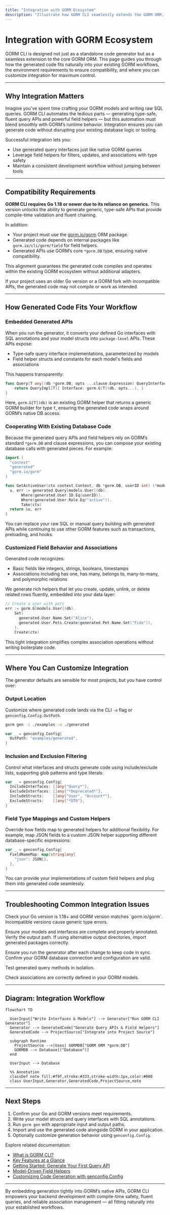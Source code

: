 ```yaml
---
title: "Integration with GORM Ecosystem"
description: "Illustrate how GORM CLI seamlessly extends the GORM ORM, embedding generated APIs into your workflow. Highlight compatibility requirements (Go 1.18+), how generated code cooperates with existing database code, and where you can customize integration."
---
```


# Integration with GORM Ecosystem

GORM CLI is designed not just as a standalone code generator but as a seamless extension to the core GORM ORM. This page guides you through how the generated code fits naturally into your existing GORM workflows, the environment requirements to ensure compatibility, and where you can customize integration for maximum control.

---

## Why Integration Matters

Imagine you've spent time crafting your GORM models and writing raw SQL queries. GORM CLI automates the tedious parts — generating type-safe, fluent query APIs and powerful field helpers — but this automation must blend smoothly with GORM’s runtime behavior. Integration ensures you can generate code without disrupting your existing database logic or tooling.

Successful integration lets you:

- Use generated query interfaces just like native GORM queries
- Leverage field helpers for filters, updates, and associations with type safety
- Maintain a consistent development workflow without jumping between tools

---

## Compatibility Requirements

**GORM CLI requires Go 1.18 or newer due to its reliance on generics.** This version unlocks the ability to generate generic, type-safe APIs that provide compile-time validation and fluent chaining.

In addition:

- Your project must use the [gorm.io/gorm](https://gorm.io/) ORM package.
- Generated code depends on internal packages like `gorm.io/cli/gorm/field` for field helpers.
- Generated APIs use GORM’s core `*gorm.DB` type, ensuring native compatibility.

This alignment guarantees the generated code compiles and operates within the existing GORM ecosystem without additional adapters.

<Tip>
If your project uses an older Go version or a GORM fork with incompatible APIs, the generated code may not compile or work as intended.
</Tip>

---

## How Generated Code Fits Your Workflow

### Embedded Generated APIs

When you run the generator, it converts your defined Go interfaces with SQL annotations and your model structs into `package-level` APIs. These APIs expose:

- Type-safe query interface implementations, parameterized by models
- Field helper structs and constants for each model's fields and associations

This happens transparently:

```go
func Query[T any](db *gorm.DB, opts ...clause.Expression) QueryInterface[T] {
    return QueryImpl[T]{ Interface: gorm.G[T](db, opts...), }
}
```

Here, `gorm.G[T](db)` is an existing GORM helper that returns a generic GORM builder for type `T`, ensuring the generated code wraps around GORM’s native DB access.

### Cooperating With Existing Database Code

Because the generated query APIs and field helpers rely on GORM’s standard `*gorm.DB` and clause expressions, you can compose your existing database calls with generated pieces. For example:

```go
import (
  "context"
  "generated"
  "gorm.io/gorm"
)

func GetActiveUser(ctx context.Context, db *gorm.DB, userID int) (*models.User, error) {
  u, err := generated.Query[models.User](db).
       Where(generated.User.ID.Eq(userID)).
       Where(generated.User.Role.Eq("active")).
       Take(ctx)
  return &u, err
}
```

You can replace your raw SQL or manual query building with generated APIs while continuing to use other GORM features such as transactions, preloading, and hooks.

### Customized Field Behavior and Associations

Generated code recognizes: 

- Basic fields like integers, strings, booleans, timestamps
- Associations including has one, has many, belongs to, many-to-many, and polymorphic relations

We generate rich helpers that let you create, update, unlink, or delete related rows fluently, embedded into your data layer:

```go
// Create a user with pets
err := gorm.G[models.User](db).
    Set(
      generated.User.Name.Set("Alice"),
      generated.User.Pets.Create(generated.Pet.Name.Set("Fido")),
    ).
    Create(ctx)
```

This tight integration simplifies complex association operations without writing boilerplate code.

---

## Where You Can Customize Integration

The generator defaults are sensible for most projects, but you have control over:

### Output Location

Customize where generated code lands via the CLI `-o` flag or `genconfig.Config.OutPath`.

```bash
gorm gen -i ./examples -o ./generated
```

```go
var _ = genconfig.Config{
  OutPath: "examples/generated",
}
```

### Inclusion and Exclusion Filtering

Control what interfaces and structs generate code using include/exclude lists, supporting glob patterns and type literals:

```go
var _ = genconfig.Config{
  IncludeInterfaces: []any{"Query*"},
  ExcludeInterfaces: []any{"*Deprecated*"},
  IncludeStructs:    []any{"User", "Account*"},
  ExcludeStructs:    []any{"*DTO"},
}
```

### Field Type Mappings and Custom Helpers

Override how fields map to generated helpers for additional flexibility. For example, map JSON fields to a custom JSON helper supporting different database-specific expressions:

```go
var _ = genconfig.Config{
  FieldNameMap: map[string]any{
    "json": JSON{},
  },
}
```

You can provide your implementations of custom field helpers and plug them into generated code seamlessly.

---

## Troubleshooting Common Integration Issues

<AccordionGroup title="Troubleshooting Integration Problems">
<Accordion title="Compilation Errors in Generated Code">
Check your Go version is 1.18+ and GORM version matches `gorm.io/gorm`. Incompatible versions cause generic type errors.

Ensure your models and interfaces are complete and properly annotated.
</Accordion>
<Accordion title="Generated Code Not Found in Project">
Verify the output path. If using alternative output directories, import generated packages correctly.

Ensure you run the generator after each change to keep code in sync.
</Accordion>
<Accordion title="Runtime Panics or Unexpected Behavior">
Confirm your GORM database connection and configuration are valid.

Test generated query methods in isolation.

Check associations are correctly defined in your GORM models.
</Accordion>
</AccordionGroup>

---

## Diagram: Integration Workflow

```mermaid
flowchart TD

  UserInput["Write Interfaces & Models"] --> Generator["Run GORM CLI Generator"]
  Generator --> GeneratedCode["Generate Query APIs & Field Helpers"]
  GeneratedCode --> ProjectSource["Integrate into Project Source"]

  subgraph Runtime
    ProjectSource -->|Uses| GORMDB["GORM ORM *gorm.DB"]
    GORMDB --> Database[("Database")]
  end

  UserInput --> Database

  %% Annotation
  classDef note fill:#f9f,stroke:#333,stroke-width:1px,color:#000
  class UserInput,Generator,GeneratedCode,ProjectSource,note
```

---

## Next Steps

1. Confirm your Go and GORM versions meet requirements.
2. Write your model structs and query interfaces with SQL annotations.
3. Run `gorm gen` with appropriate input and output paths.
4. Import and use the generated code alongside GORM in your application.
5. Optionally customize generation behavior using `genconfig.Config`.

Explore related documentation:

- [What is GORM CLI?](../product-intro/what-is-gorm-cli)
- [Key Features at a Glance](../product-intro/core-features-overview)
- [Getting Started: Generate Your First Query API](../../guides/core-workflows/getting-started)
- [Model-Driven Field Helpers](../../guides/core-workflows/field-helper-basics)
- [Customizing Code Generation with genconfig.Config](../../guides/advanced-patterns/customizing-generation)

---

By embedding generation tightly into GORM’s native APIs, GORM CLI empowers your backend development with compile-time safety, fluent queries, and reliable association management — all fitting naturally into your established workflows.
